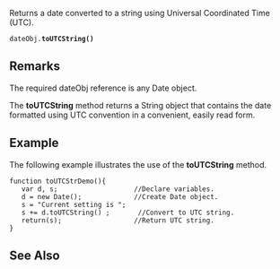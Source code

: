Returns a date converted to a string using Universal Coordinated Time (UTC).

 dateObj.'''toUTCString()'''

==Remarks==
The required dateObj reference is any Date object.

The '''toUTCString''' method returns a String object that contains the date formatted using UTC convention in a convenient, easily read form.


==Example==
The following example illustrates the use of the '''toUTCString''' method.

 function toUTCStrDemo(){
    var d, s;                   //Declare variables.
    d = new Date();             //Create Date object.
    s = "Current setting is ";
    s += d.toUTCString() ;       //Convert to UTC string.
    return(s);                  //Return UTC string.
 }

==See Also==

              
